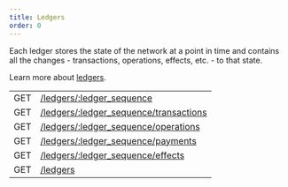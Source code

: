 ```yaml
---
title: Ledgers
order: 0
---
```



Each ledger stores the state of the network at a point in time and contains all the changes - transactions, operations, effects, etc. - to that state.

Learn more about [ledgers](../../../../../learn/glossary.mdx#ledger).

<EndpointsTable title="Endpoints">

|  |  |
| --- | --- |
| GET | [/ledgers/:ledger_sequence](../retrieve-a-ledger.api.mdx) |
| GET | [/ledgers/:ledger_sequence/transactions](../retrieve-a-ledgers-transactions.api.mdx) |
| GET | [/ledgers/:ledger_sequence/operations](../retrieve-a-ledgers-operations.api.mdx) |
| GET | [/ledgers/:ledger_sequence/payments](../retrieve-a-ledgers-payments.api.mdx) |
| GET | [/ledgers/:ledger_sequence/effects](../retrieve-a-ledgers-effects.api.mdx) |
| GET | [/ledgers](../list-all-ledgers.api.mdx) |

</EndpointsTable>
